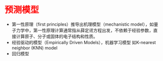 # 预测模型 {.unnumbered style="color:red"}

-  第一性原理（first principles）推导出机理模型（mechanistic model），如量子力学中，第一性原理计算通常指从薛定谔方程出发，不依赖于经验参数，直接计算原子、分子或固体的电子结构和性质。
-  经验驱动的模型（Empirically Driven Models），机器学习模型 如K-nearest neighbor (KNN) model
-  回归模型